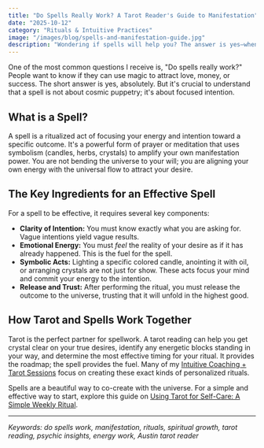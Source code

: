 ```yaml
---
title: "Do Spells Really Work? A Tarot Reader's Guide to Manifestation"
date: "2025-10-12"
category: "Rituals & Intuitive Practices"
image: "/images/blog/spells-and-manifestation-guide.jpg"
description: "Wondering if spells will help you? The answer is yes—when you understand what they truly are. An Austin tarot reader's guide to manifestation, intention, and ritual."
---
```


One of the most common questions I receive is, "Do spells really work?" People want to know if they can use magic to attract love, money, or success. The short answer is yes, absolutely. But it's crucial to understand that a spell is not about cosmic puppetry; it's about focused intention.

## What is a Spell?

A spell is a ritualized act of focusing your energy and intention toward a specific outcome. It's a powerful form of prayer or meditation that uses symbolism (candles, herbs, crystals) to amplify your own manifestation power. You are not bending the universe to your will; you are aligning your own energy with the universal flow to attract your desire.

## The Key Ingredients for an Effective Spell

For a spell to be effective, it requires several key components:
- **Clarity of Intention:** You must know exactly what you are asking for. Vague intentions yield vague results.
- **Emotional Energy:** You must *feel* the reality of your desire as if it has already happened. This is the fuel for the spell.
- **Symbolic Acts:** Lighting a specific colored candle, anointing it with oil, or arranging crystals are not just for show. These acts focus your mind and commit your energy to the intention.
- **Release and Trust:** After performing the ritual, you must release the outcome to the universe, trusting that it will unfold in the highest good.

## How Tarot and Spells Work Together

Tarot is the perfect partner for spellwork. A tarot reading can help you get crystal clear on your true desires, identify any energetic blocks standing in your way, and determine the most effective timing for your ritual. It provides the roadmap; the spell provides the fuel. Many of my [Intuitive Coaching + Tarot Sessions](/services) focus on creating these exact kinds of personalized rituals.

Spells are a beautiful way to co-create with the universe. For a simple and effective way to start, explore this guide on [Using Tarot for Self-Care: A Simple Weekly Ritual](/blog/using-tarot-for-self-care-ritual).

---

*Keywords: do spells work, manifestation, rituals, spiritual growth, tarot reading, psychic insights, energy work, Austin tarot reader*